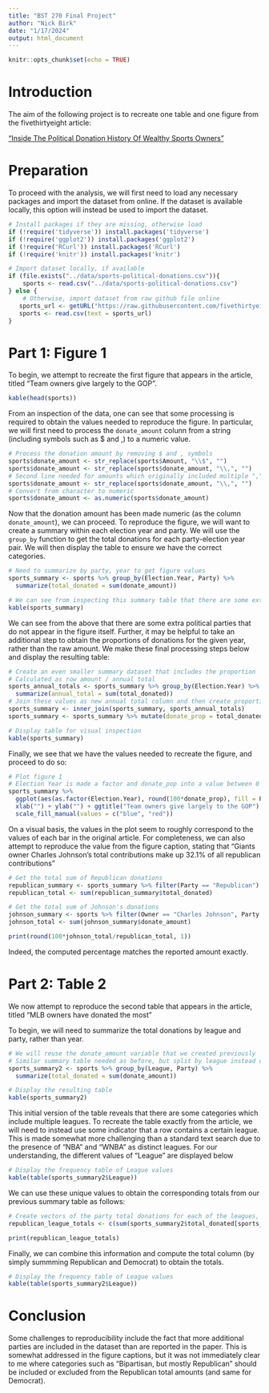 ```yaml
---
title: "BST 270 Final Project"
author: "Nick Birk"
date: "1/17/2024"
output: html_document
---
```


```r
knitr::opts_chunk$set(echo = TRUE)
```

# Introduction

The aim of the following project is to recreate one table and one figure from the fivethirtyeight article:

["Inside The Political Donation History Of Wealthy Sports Owners"](https://fivethirtyeight.com/features/inside-the-political-donation-history-of-wealthy-sports-owners/)


# Preparation

To proceed with the analysis, we will first need to load any necessary packages and import the dataset from online. If the dataset is available locally, this option will instead be used to import the dataset.

```r
# Install packages if they are missing, otherwise load
if (!require('tidyverse')) install.packages('tidyverse')
if (!require('ggplot2')) install.packages('ggplot2')
if (!require('RCurl')) install.packages('RCurl')
if (!require('knitr')) install.packages('knitr')

# Import dataset locally, if available
if (file.exists("../data/sports-political-donations.csv")){
    sports <- read.csv("../data/sports-political-donations.csv")
} else {
    # Otherwise, import dataset from raw github file online
   sports_url <- getURL("https://raw.githubusercontent.com/fivethirtyeight/data/master/sports-political-donations/sports-political-donations.csv")
   sports <- read.csv(text = sports_url)
}


```


# Part 1: Figure 1

To begin, we attempt to recreate the first figure that appears in the article, titled "Team owners give largely to the GOP".

```r
kable(head(sports))
```

From an inspection of the data, one can see that some processing is required to obtain the values needed to reproduce the figure. In particular, we will first need to process the `donate_amount` colunn from a string (including symbols such as $ and ,) to a numeric value.

```r
# Process the donation amount by removing $ and , symbols
sports$donate_amount <- str_replace(sports$Amount, "\\$", "")
sports$donate_amount <- str_replace(sports$donate_amount, "\\,", "")
# Second line needed for amounts which originally included multiple "," symbols
sports$donate_amount <- str_replace(sports$donate_amount, "\\,", "")
# Convert from character to numeric
sports$donate_amount <- as.numeric(sports$donate_amount)
```

Now that the donation amount has been made numeric (as the column `donate_amount`), we can proceed. To reproduce the figure, we will want to create a summary within each election year and party. We will use the `group_by` function to get the total donations for each party-election year pair. We will then display the table to ensure we have the correct categories.

```r
# Need to summarize by party, year to get figure values
sports_summary <- sports %>% group_by(Election.Year, Party) %>%
  summarize(total_donated = sum(donate_amount))

# We can see from inspecting this summary table that there are some extra categories
kable(sports_summary)
```

We can see from the above that there are some extra political parties that do not appear in the figure itself. Further, it may be helpful to take an additional step to obtain the proportions of donations for the given year, rather than the raw amount. We make these final processing steps below and display the resulting table:

```r
# Create an even smaller summary dataset that includes the proportion
# Calculated as row amount / annual total
sports_annual_totals <- sports_summary %>% group_by(Election.Year) %>%
  summarize(annual_total = sum(total_donated))
# Join these values as new annual total column and then create proportion column
sports_summary <- inner_join(sports_summary, sports_annual_totals)
sports_summary <- sports_summary %>% mutate(donate_prop = total_donated/annual_total) %>% filter(Party %in% c("Republican", "Democrat"))

# Display table for visual inspection
kable(sports_summary)
```

Finally, we see that we have the values needed to recreate the figure, and proceed to do so:

```r
# Plot figure 1
# Election Year is made a factor and donate_pop into a value between 0 and 100 for purely aesthetic reasons
sports_summary %>% 
  ggplot(aes(as.factor(Election.Year), round(100*donate_prop), fill = Party)) + geom_bar(stat = "identity") +
  xlab("") + ylab("") + ggtitle("Team owners give largely to the GOP") +
  scale_fill_manual(values = c("blue", "red"))
```

On a visual basis, the values in the plot seem to roughly correspond to the values of each bar in the original article. For completeness, we can also attempt to reproduce the value from the figure caption, stating that "Giants owner Charles Johnson's total contributions make up 32.1% of all republican contributions"

```r
# Get the total sum of Republican donations
republican_summary <- sports_summary %>% filter(Party == "Republican")
republican_total <- sum(republican_summary$total_donated)

# Get the total sum of Johnson's donations
johnson_summary <- sports %>% filter(Owner == "Charles Johnson", Party == "Republican")
johnson_total <- sum(johnson_summary$donate_amount)

print(round(100*johnson_total/republican_total, 1))
```

Indeed, the computed percentage matches the reported amount exactly.

# Part 2: Table 2

We now attempt to reproduce the second table that appears in the article, titled "MLB owners have donated the most"

To begin, we will need to summarize the total donations by league and party, rather than year.

```r
# We will reuse the donate_amount variable that we created previously
# Similar summary table needed as before, but split by league instead of year
sports_summary2 <- sports %>% group_by(League, Party) %>%
  summarize(total_donated = sum(donate_amount))

# Display the resulting table
kable(sports_summary2)
```

This initial version of the table reveals that there are some categories which include multiple leagues. To recreate the table exactly from the article, we will need to instead use some indicator that a row contains a certain league. This is made somewhat more challenging than a standard text search due to the presence of "NBA" and "WNBA" as distinct leagues. For our understanding, the different values of "League" are displayed below

```r
# Display the frequency table of League values
kable(table(sports_summary2$League))
```

We can use these unique values to obtain the corresponding totals from our previous summary table as follows:

```r
# Create vectors of the party total donations for each of the leagues, based on text matching
republican_league_totals <- c(sum(sports_summary2$total_donated[sports_summary2$Party == "Republican" & sports_summary2$League %in% c("MLB", "MLB, NASCAR")]))

print(republican_league_totals)
```

Finally, we can combine this information and compute the total column (by simply summming Republican and Democrat) to obtain the totals.

```r
# Display the frequency table of League values
kable(table(sports_summary2$League))
```

# Conclusion

Some challenges to reproducibility include the fact that more additional parties are included in the dataset than are reported in the paper. This is somewhat addressed in the figure captions, but it was not immediately clear to me where categories such as "Bipartisan, but mostly Republican" should be included or excluded from the Republican total amounts (and same for Democrat).